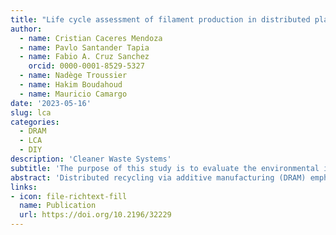 ```yaml
---
title: "Life cycle assessment of filament production in distributed plastic recycling via additive manufacturing"
author:
  - name: Cristian Caceres Mendoza
  - name: Pavlo Santander Tapia  
  - name: Fabio A. Cruz Sanchez
    orcid: 0000-0001-8529-5327
  - name: Nadège Troussier
  - name: Hakim Boudahoud
  - name: Mauricio Camargo
date: '2023-05-16'
slug: lca
categories:
  - DRAM
  - LCA
  - DIY
description: 'Cleaner Waste Systems'
subtitle: 'The purpose of this study is to evaluate the environmental impact of a DRAM unit as a baseline scenario, compared to two scenarios of the virgin supply chain plastic filament used in the printing process.'
abstract: 'Distributed recycling via additive manufacturing (DRAM) emphasizes an emerging approach to locally recycle waste plastic by 3D-printing it into valuable products. Although major progress has been reported in the last decade to validate the technical feasibility, and economic viability of the DRAM as an unitary operation, the environmental evaluation of this approach is still at its early stage as a distributed recycling network. The purpose of this study is to evaluate the environmental impact of a DRAM unit as a baseline scenario, compared to two scenarios of the virgin supply chain plastic filament used in the printing process. To achieve this goal, a comparative environmental performance using a life cycle assessment (LCA) is performed to estimate the multidimensional potential impacts of virgin and recycled polylactic acid (PLA). The study takes place using a physical recycling demonstrator developed at a university in Nancy, France. Four impact categories were considered: climate change, potential eutrophication (Freshwater and Marine), resource depletion (Fossil and Water), and ion radiation. For the first three impact categories, the results demonstrate a minimum 97% reduction in environmental impact compared to a virgin supply chain. However, in terms of ion radiation, the amount of emissions is approximately 2.8 times higher than that of the virgin plastic scenario. This increase is mainly due to the specific situation in France, where most of the energy is generated using nuclear means. This study aims to expand on the environmental assessment of the plastic recycling network system to better understand the implementation of these systems for waste plastic management, which can help extend the lifetime of plastic material. The findings provide an environmental overview of the benefits and disadvantages of developing a DRAM system in a particular context.'
links:
- icon: file-richtext-fill
  name: Publication
  url: https://doi.org/10.2196/32229
---
```

